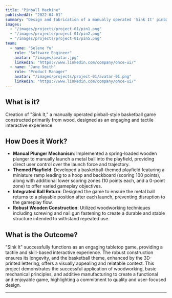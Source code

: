 ```yaml
---
title: "Pinball Machine"
publishedAt: "2022-04-01"
summary: "Design and fabrication of a manually operated 'Sink It' pinball game with a basketball theme, emphasizing tactile interaction and robust wooden construction."
images:
  - "/images/projects/project-01/pin1.png"
  - "/images/projects/project-01/pin2.png"
  - "/images/projects/project-01/pin5.png"
team:
  - name: "Selene Yu"
    role: "Software Engineer"
    avatar: "/images/avatar.jpg"
    linkedIn: "https://www.linkedin.com/company/once-ui/"
  - name: "Jane Smith"
    role: "Product Manager"
    avatar: "/images/projects/project-01/avatar-01.png"
    linkedIn: "https://www.linkedin.com/company/once-ui/"
---
```


## What is it?

Creation of "Sink It," a manually operated pinball-style basketball game constructed primarily from wood, designed as an engaging and tactile interactive experience.

## How Does it Work?

- **Manual Plunger Mechanism**: Implemented a spring-loaded wooden plunger to manually launch a metal ball into the playfield, providing direct user control over the launch force and trajectory.
- **Themed Playfield**:  Developed a basketball-themed playfield featuring a miniature ramp leading to a hoop and backboard (scoring 100 points), along with additional lower scoring zones (10 points each, and a 0-point zone) to offer varied gameplay objectives.
- **Integrated Ball Return**: Designed the game to ensure the metal ball returns to a playable position after each launch, preventing disruption to the gameplay flow.
- **Robust Wooden Construction**: Utilized woodworking techniques including screwing and nail gun fastening to create a durable and stable structure intended to withstand repeated use.

## What is the Outcome?

"Sink It" successfully functions as an engaging tabletop game, providing a tactile and skill-based interactive experience. The robust construction ensures its longevity, and the basketball theme, enhanced by the 3D-printed lettering, offers a visually appealing and relatable context. This project demonstrates the successful application of woodworking, basic mechanical principles, and additive manufacturing to create a functional and enjoyable game, highlighting a commitment to quality and user-focused design.

---